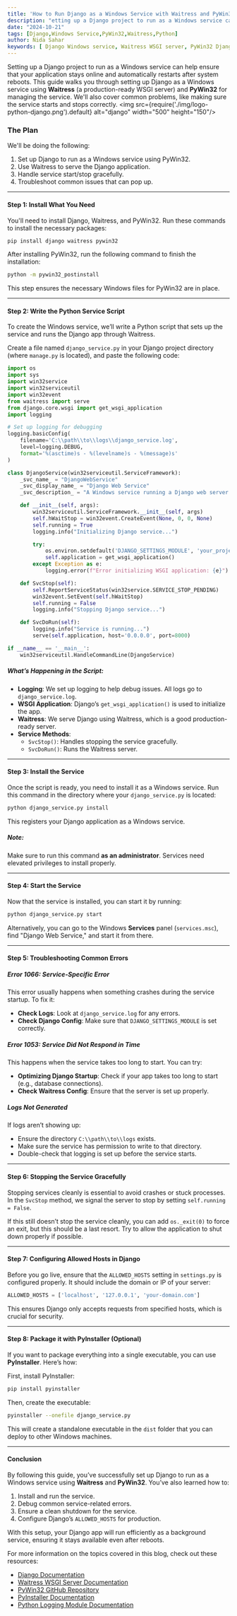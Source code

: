 ```yaml
---
title: 'How to Run Django as a Windows Service with Waitress and PyWin32'
description: "etting up a Django project to run as a Windows service can help ensure that your application stays online and automatically restarts after system reboots. This guide walks you through setting up Django as a Windows service using **Waitress** (a production-ready WSGI server) and **PyWin32** for managing the service. We'll also cover common problems, like making sure the service starts and stops correctly."
date: "2024-10-21"
tags: [Django,Windows Service,PyWin32,Waitress,Python]
author: Nida Sahar
keywords: [ Django Windows service, Waitress WSGI server, PyWin32 Django, Running Django as a service, Windows service Python, Django production server, Deploy Django Windows, PyInstaller Django service, Python Windows service, Django Waitress deployment]
---
```


Setting up a Django project to run as a Windows service can help ensure that your application stays online and automatically restarts after system reboots. This guide walks you through setting up Django as a Windows service using **Waitress** (a production-ready WSGI server) and **PyWin32** for managing the service. We'll also cover common problems, like making sure the service starts and stops correctly.
<img src={require('./img/logo-python-django.png').default} alt="django" width="500" height="150"/>
<br/>

### The Plan

We'll be doing the following:

1. Set up Django to run as a Windows service using PyWin32.
2. Use Waitress to serve the Django application.
3. Handle service start/stop gracefully.
4. Troubleshoot common issues that can pop up.

---

#### Step 1: Install What You Need

You'll need to install Django, Waitress, and PyWin32. Run these commands to install the necessary packages:

```bash
pip install django waitress pywin32
```

After installing PyWin32, run the following command to finish the installation:

```bash
python -m pywin32_postinstall
```

This step ensures the necessary Windows files for PyWin32 are in place.

---

#### Step 2: Write the Python Service Script

To create the Windows service, we’ll write a Python script that sets up the service and runs the Django app through Waitress.

Create a file named `django_service.py` in your Django project directory (where `manage.py` is located), and paste the following code:

```python
import os
import sys
import win32service
import win32serviceutil
import win32event
from waitress import serve
from django.core.wsgi import get_wsgi_application
import logging

# Set up logging for debugging
logging.basicConfig(
    filename='C:\\path\\to\\logs\\django_service.log',
    level=logging.DEBUG,
    format='%(asctime)s - %(levelname)s - %(message)s'
)

class DjangoService(win32serviceutil.ServiceFramework):
    _svc_name_ = "DjangoWebService"
    _svc_display_name_ = "Django Web Service"
    _svc_description_ = "A Windows service running a Django web server using Waitress."

    def __init__(self, args):
        win32serviceutil.ServiceFramework.__init__(self, args)
        self.hWaitStop = win32event.CreateEvent(None, 0, 0, None)
        self.running = True
        logging.info("Initializing Django service...")

        try:
            os.environ.setdefault('DJANGO_SETTINGS_MODULE', 'your_project_name.settings')
            self.application = get_wsgi_application()
        except Exception as e:
            logging.error(f"Error initializing WSGI application: {e}")

    def SvcStop(self):
        self.ReportServiceStatus(win32service.SERVICE_STOP_PENDING)
        win32event.SetEvent(self.hWaitStop)
        self.running = False
        logging.info("Stopping Django service...")

    def SvcDoRun(self):
        logging.info("Service is running...")
        serve(self.application, host='0.0.0.0', port=8000)

if __name__ == '__main__':
    win32serviceutil.HandleCommandLine(DjangoService)
```

##### What’s Happening in the Script:

- **Logging**: We set up logging to help debug issues. All logs go to `django_service.log`.
- **WSGI Application**: Django’s `get_wsgi_application()` is used to initialize the app.
- **Waitress**: We serve Django using Waitress, which is a good production-ready server.
- **Service Methods**:
  - `SvcStop()`: Handles stopping the service gracefully.
  - `SvcDoRun()`: Runs the Waitress server.

---

#### Step 3: Install the Service

Once the script is ready, you need to install it as a Windows service. Run this command in the directory where your `django_service.py` is located:

```bash
python django_service.py install
```

This registers your Django application as a Windows service.

##### Note:
Make sure to run this command **as an administrator**. Services need elevated privileges to install properly.

---

#### Step 4: Start the Service

Now that the service is installed, you can start it by running:

```bash
python django_service.py start
```

Alternatively, you can go to the Windows **Services** panel (`services.msc`), find "Django Web Service," and start it from there.

---

#### Step 5: Troubleshooting Common Errors

##### Error 1066: Service-Specific Error

This error usually happens when something crashes during the service startup. To fix it:
- **Check Logs**: Look at `django_service.log` for any errors.
- **Check Django Config**: Make sure that `DJANGO_SETTINGS_MODULE` is set correctly.

##### Error 1053: Service Did Not Respond in Time

This happens when the service takes too long to start. You can try:
- **Optimizing Django Startup**: Check if your app takes too long to start (e.g., database connections).
- **Check Waitress Config**: Ensure that the server is set up properly.

##### Logs Not Generated

If logs aren’t showing up:
- Ensure the directory `C:\\path\\to\\logs` exists.
- Make sure the service has permission to write to that directory.
- Double-check that logging is set up before the service starts.

---

#### Step 6: Stopping the Service Gracefully

Stopping services cleanly is essential to avoid crashes or stuck processes. In the `SvcStop` method, we signal the server to stop by setting `self.running = False`.

If this still doesn’t stop the service cleanly, you can add `os._exit(0)` to force an exit, but this should be a last resort. Try to allow the application to shut down properly if possible.

---

#### Step 7: Configuring Allowed Hosts in Django

Before you go live, ensure that the `ALLOWED_HOSTS` setting in `settings.py` is configured properly. It should include the domain or IP of your server:

```python
ALLOWED_HOSTS = ['localhost', '127.0.0.1', 'your-domain.com']
```

This ensures Django only accepts requests from specified hosts, which is crucial for security.

---

#### Step 8: Package it with PyInstaller (Optional)

If you want to package everything into a single executable, you can use **PyInstaller**. Here’s how:

First, install PyInstaller:

```bash
pip install pyinstaller
```

Then, create the executable:

```bash
pyinstaller --onefile django_service.py
```

This will create a standalone executable in the `dist` folder that you can deploy to other Windows machines.

---

#### Conclusion

By following this guide, you’ve successfully set up Django to run as a Windows service using **Waitress** and **PyWin32**. You’ve also learned how to:

1. Install and run the service.
2. Debug common service-related errors.
3. Ensure a clean shutdown for the service.
4. Configure Django’s `ALLOWED_HOSTS` for production.

With this setup, your Django app will run efficiently as a background service, ensuring it stays available even after reboots.


For more information on the topics covered in this blog, check out these resources:

- [Django Documentation](https://docs.djangoproject.com/en/stable/)
- [Waitress WSGI Server Documentation](https://docs.pylonsproject.org/projects/waitress/en/stable/)
- [PyWin32 GitHub Repository](https://github.com/mhammond/pywin32)
- [PyInstaller Documentation](https://pyinstaller.org/en/stable/)
- [Python Logging Module Documentation](https://docs.python.org/3/library/logging.html)
